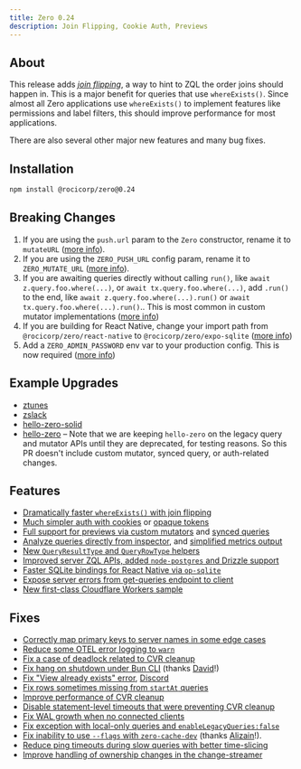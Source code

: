 ```yaml
---
title: Zero 0.24
description: Join Flipping, Cookie Auth, Previews
---
```


## About

This release adds [*join flipping*](/docs/reading-data#join-flipping), a way to hint to ZQL the order joins should happen in. This is a major benefit for queries that use `whereExists()`. Since almost all Zero applications use `whereExists()` to implement features like permissions and label filters, this should improve performance for most applications.

There are also several other major new features and many bug fixes.

## Installation

```bash
npm install @rocicorp/zero@0.24
```

## Breaking Changes

1. If you are using the `push.url` param to the `Zero` constructor, rename it to `mutateURL` ([more info](/docs/custom-mutators#custom-mutate-url)).
2. If you are using the `ZERO_PUSH_URL` config param, rename it to `ZERO_MUTATE_URL` ([more info](/docs/custom-mutators#custom-mutate-url)).
3. If you are awaiting queries directly without calling `run()`, like `await z.query.foo.where(...)`, or `await tx.query.foo.where(...)`, add `.run()` to the end, like `await z.query.foo.where(...).run()` or `await tx.query.foo.where(...).run()`.. This is most common in custom mutator implementations ([more info](/docs/reading-data#default-run))
4. If you are building for React Native, change your import path from `@rocicorp/zero/react-native` to `@rocicorp/zero/expo-sqlite` ([more&nbsp;info](/docs/react-native))
5. Add a `ZERO_ADMIN_PASSWORD` env var to your production config. This is now required ([more info](/docs/zero-cache-config#admin-password))

## Example Upgrades

* [ztunes](https://github.com/rocicorp/ztunes/pull/23)
* [zslack](https://github.com/rocicorp/zslack/pull/12)
* [hello-zero-solid](https://github.com/rocicorp/hello-zero-solid/pull/27)
* [hello-zero](https://github.com/rocicorp/hello-zero/pull/50) – Note that we are keeping `hello-zero` on the legacy query and mutator APIs until they are deprecated, for testing reasons. So this PR doesn't include custom mutator, synced query, or auth-related changes.

## Features

- [Dramatically faster `whereExists()` with join flipping](/docs/reading-data#join-flipping)
- [Much simpler auth with cookies](/docs/auth#cookie-based-auth) or [opaque tokens](/docs/auth#opaque-auth-tokens)
- [Full support for previews via custom mutators](/docs/custom-mutators#custom-mutate-url) and [synced queries](/docs/synced-queries#custom-get-queries-url)
- [Analyze queries directly from inspector](/docs/debug/inspector#analyzing-queries), and [simplified metrics output](/docs/debug/inspector#queries)
- [New `QueryResultType` and `QueryRowType` helpers](/docs/reading-data#type-helpers)
- [Improved server ZQL APIs, added `node-postgres` and Drizzle support](/docs/zql-on-the-server)
- [Faster SQLite bindings for React Native via `op-sqlite`](/docs/react-native#op-sqlite)
- [Expose server errors from get-queries endpoint to client](/docs/synced-queries#handling-errors)
- [New first-class Cloudflare Workers sample](/docs/samples#hello-zero-cf)

## Fixes

- [Correctly map primary keys to server names in some edge cases](https://github.com/rocicorp/mono/pull/4857)
- [Reduce some OTEL error logging to `warn`](https://github.com/rocicorp/mono/pull/4867)
- [Fix a case of deadlock related to CVR cleanup](https://github.com/rocicorp/mono/pull/4877)
- [Fix hang on shutdown under Bun CLI](https://github.com/rocicorp/mono/pull/4854) (thanks [David](https://github.com/dpeek)!)
- [Fix "View already exists" error](https://github.com/rocicorp/mono/pull/4888), [Discord](https://discord.com/channels/830183651022471199/1415395645203812424/1415395649205305434)
- [Fix rows sometimes missing from `startAt` queries](https://github.com/rocicorp/mono/pull/4926)
- [Improve performance of CVR cleanup](https://github.com/rocicorp/mono/pull/4930)
- [Disable statement-level timeouts that were preventing CVR cleanup](https://github.com/rocicorp/mono/pull/4933)
- [Fix WAL growth when no connected clients](https://github.com/rocicorp/mono/pull/4954)
- [Fix exception with local-only queries and `enableLegacyQueries:false`](https://github.com/rocicorp/mono/pull/4967)
- [Fix inability to use `--flags` with `zero-cache-dev`](https://github.com/rocicorp/mono/pull/4966) (thanks [Alizain](https://github.com/alizain)!).
- [Reduce ping timeouts during slow queries with better time-slicing](https://github.com/rocicorp/mono/pull/4989)
- [Improve handling of ownership changes in the change-streamer](https://github.com/rocicorp/mono/pull/4994)
